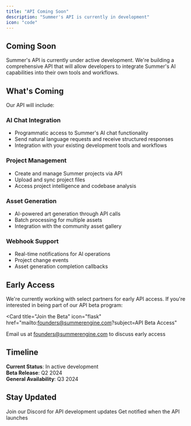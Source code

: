 ```yaml
---
title: "API Coming Soon"
description: "Summer's API is currently in development"
icon: "code"
---
```


## Coming Soon

Summer's API is currently under active development. We're building a comprehensive API that will allow developers to integrate Summer's AI capabilities into their own tools and workflows.

## What's Coming

Our API will include:

### AI Chat Integration
- Programmatic access to Summer's AI chat functionality
- Send natural language requests and receive structured responses
- Integration with your existing development tools and workflows

### Project Management
- Create and manage Summer projects via API
- Upload and sync project files
- Access project intelligence and codebase analysis

### Asset Generation
- AI-powered art generation through API calls
- Batch processing for multiple assets
- Integration with the community asset gallery

### Webhook Support
- Real-time notifications for AI operations
- Project change events
- Asset generation completion callbacks

## Early Access

We're currently working with select partners for early API access. If you're interested in being part of our API beta program:

<Card
  title="Join the Beta"
  icon="flask"
  href="mailto:founders@summerengine.com?subject=API Beta Access"
>
  Email us at founders@summerengine.com to discuss early access
</Card>

## Timeline

**Current Status**: In active development  
**Beta Release**: Q2 2024  
**General Availability**: Q3 2024  

## Stay Updated

<CardGroup cols={2}>
  <Card
    title="Discord Community"
    icon="discord"
    href="https://discord.gg/yUpgtxnZky"
  >
    Join our Discord for API development updates
  </Card>
  <Card
    title="Email Updates"
    icon="envelope"
    href="mailto:founders@summerengine.com?subject=API Updates"
  >
    Get notified when the API launches
  </Card>
</CardGroup>

